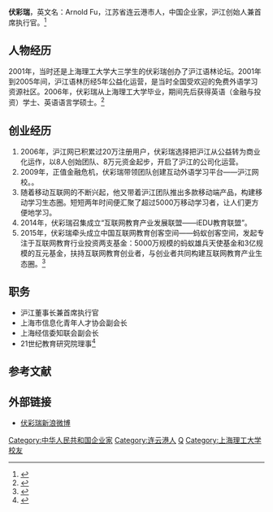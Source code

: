 {{autobiography|time=2015-10-20T14:44:17+00:00}}
{{copyedit|time=2015-10-18T17:58:08+00:00}}
{{Infobox Officeholder
| 姓名       =伏彩瑞
| office   = [[沪江网|沪江网]]创始人及现任CEO
| term_start = 2001年至今
| 出生日期   ={{Birth date|1979|6|22}}
| 出生地点    = {{CHN}}[[江苏省|江苏省]][[连云港市|连云港市]]
| 职业       = [[沪江网|沪江网]]创始人兼[[首席执行官|首席执行官]]
| 母校       = [[上海理工大学|上海理工大学]]英语系
|image =}}
'''伏彩瑞'''{{BD|1979年|6月22日|||catIdx=F伏}}，英文名：<span lang="EN-US">Arnold Fu，</span>江苏省连云港市人，中国企业家，沪江创始人兼首席执行官。<ref >{{cite web |url=http://finance.sina.com.cn/focus/hjwfcr/ |language= |title=沪江网：琢磨把学习这事弄简单 |publisher=新浪财经 |date= |accessdate=2014年8月 |archive-date=2016-03-04 |archive-url=https://web.archive.org/web/20160304133739/http://finance.sina.com.cn/focus/hjwfcr/ |dead-url=no }}</ref>

== 人物经历 ==
2001年，当时还是上海理工大学大三学生的伏彩瑞创办了沪江语林论坛。2001年到2005年间，沪江语林历经5年公益化运营，是当时全国受欢迎的免费外语学习资源社区。2006年，伏彩瑞从上海理工大学毕业，期间先后获得英语（金融与投资）学士、英语语言学硕士。<ref name=":0">{{Cite web|url = http://learning.sohu.com/20121203/n359338033.shtml|title = 沪江网创始人兼CEO伏彩瑞简介|accessdate = 2012-12-03|archive-date = 2015-04-03|archive-url = https://web.archive.org/web/20150403023222/http://learning.sohu.com/20121203/n359338033.shtml|dead-url = no}}</ref>

== 创业经历 ==
# 2006年，沪江网已积累过20万注册用户，伏彩瑞选择把沪江从公益转为商业化运作，以8人创始团队、8万元资金起步，开启了沪江的公司化运营。
# 2009年，正值金融危机，伏彩瑞带领团队创建互动外语学习平台——沪江网校。{{by whom|沪江网校迅速成为中国受欢迎的在线学习平台}}。
# 随着移动互联网的不断兴起，他又带着沪江团队推出多款移动端产品，构建移动学习生态圈。短短两年时间便汇聚了超过5000万移动学习者，让人们更方便地学习。
# 2014年，伏彩瑞召集{{who|千名互联网教育创业者、投资人等多方领军人物}}成立“互联网教育产业发展联盟——iEDU教育联盟”。
# 2015年，伏彩瑞牵头成立中国互联网教育创客空间——蚂蚁创客空间，发起专注于互联网教育行业投资两支基金：5000万规模的蚂蚁雄兵天使基金和3亿规模的互元基金，扶持互联网教育创业者，与创业者共同构建互联网教育产业生态圈。<ref>{{Cite news|url = http://news.xinhuanet.com/local/2015-03/22/c_127606060.htm|title = 沪江网推出“蚂蚁计划” 邀创业者共建互联网教育产业圈，创客空间五月将开放|last = |first = |date = |work = |accessdate = 2015-03-22|archive-date = 2015-04-03|archive-url = https://web.archive.org/web/20150403033434/http://news.xinhuanet.com/local/2015-03/22/c_127606060.htm|dead-url = no}}</ref>

== 职务 ==
* 沪江董事长兼首席执行官
* 上海市信息化青年人才协会副会长
* 上海经信委知联会副会长
* <span lang="EN-US">21</span>世纪教育研究院理事<ref>{{Cite web|url = http://edu.ifeng.com/news/special/anuo/|title = 微访谈:沪江网CEO阿诺|accessdate = 2013-03-27|archive-url = https://web.archive.org/web/20130313200310/http://edu.ifeng.com/news/special/anuo/|archive-date = 2013-03-13|dead-url = yes}}</ref>

== 参考文献 ==
{{Reflist}}

== 外部链接 ==
* [http://weibo.com/fucairui 伏彩瑞新浪微博] {{Wayback|url=http://weibo.com/fucairui |date=20150215154349 }}

{{DEFAULTSORT:F伏彩瑞}}
[[Category:中华人民共和国企业家|Category:中华人民共和国企业家]]
[[Category:连云港人|Category:连云港人]]
[[Category:伏姓|Q]]
[[Category:上海理工大学校友|Category:上海理工大学校友]]